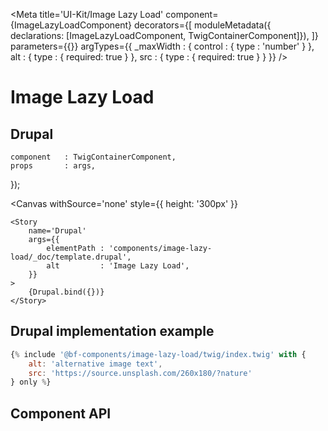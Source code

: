 
<Meta
    title='UI-Kit/Image Lazy Load'
    component={ImageLazyLoadComponent}
    decorators={[
        moduleMetadata({ declarations: [ImageLazyLoadComponent, TwigContainerComponent]}),
    ]}
    parameters={{}}
    argTypes={{
        _maxWidth : {
            control : { type : 'number' }
        },
        alt : {
            type : { required: true }
        },
        src : {
            type : { required: true }
        }
    }}
/>

# Image Lazy Load

## Drupal

    component   : TwigContainerComponent,
    props       : args,
});

<Canvas withSource='none'
        style={{ height: '300px' }}
>
    <Story
        name='Drupal'
        args={{
            elementPath : 'components/image-lazy-load/_doc/template.drupal',
            alt         : 'Image Lazy Load',
        }}
    >
        {Drupal.bind({})}
    </Story>
</Canvas>


## Drupal implementation example

```jsx
{% include '@bf-components/image-lazy-load/twig/index.twig' with {
    alt: 'alternative image text',
    src: 'https://source.unsplash.com/260x180/?nature'
} only %}
```

## Component API

<ArgsTable of={ImageLazyLoadComponent} />